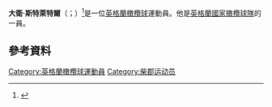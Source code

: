 {{expand|time=2015-11-23T12:52:43+00:00}}
'''大衛·斯特萊特爾'''（{{lang-en|David Strettle}}；{{bd|1983年|7月23日}}）<ref>{{cite news|url=http://www.standard.co.uk/sport/rugby/saracens-wing-david-strettle-to-join-french-side-clermont-auvergne-10275795.html|publisher=Standard|title=Clermont Auvergne sign English utility back David Strettle from Saracens|date=26 May 2015|accessdate=24 September 2015|archive-date=2018-09-17|archive-url=https://web.archive.org/web/20180917221118/https://www.standard.co.uk/sport/rugby/saracens-wing-david-strettle-to-join-french-side-clermont-auvergne-10275795.html|dead-url=no}}</ref>是一位[[英格蘭|英格蘭]][[橄欖球|橄欖球]]運動員。他是[[英格蘭國家橄欖球隊|英格蘭國家橄欖球隊]]的一員。

==參考資料==
{{Reflist}}

{{DEFAULTSORT:Strettle, David}}
[[Category:英格蘭橄欖球運動員|Category:英格蘭橄欖球運動員]]
[[Category:柴郡运动员|Category:柴郡运动员]]